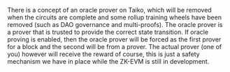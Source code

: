 There is a concept of an oracle prover on Taiko, which will be removed when the circuits are complete and some rollup training wheels have been removed (such as DAO governance and multi-proofs). The oracle prover is a prover that is trusted to provide the correct state transition. If oracle proving is enabled, then the oracle prover will be forced as the first prover for a block and the second will be from a prover. The actual prover (one of you) however will receive the reward of course, this is just a safety mechanism we have in place while the ZK-EVM is still in development.
